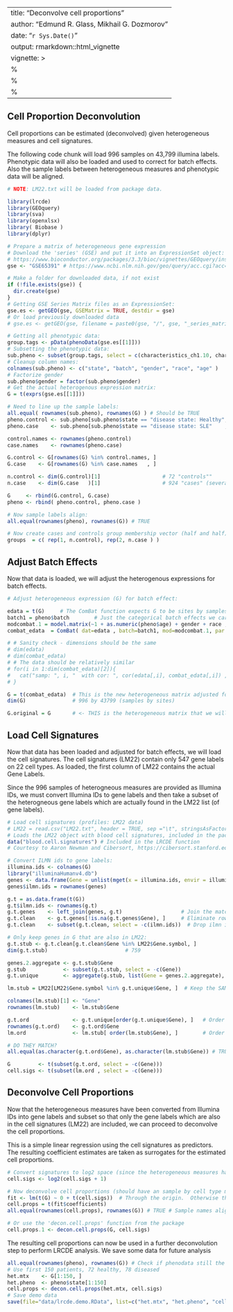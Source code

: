 
---
title: "Deconvolve cell proportions"
author: "Edmund R. Glass, Mikhail G. Dozmorov"
date: "`r Sys.Date()`"
output: rmarkdown::html_vignette
vignette: >
  %\VignetteIndexEntry{Deconvolve cell proportions}
  %\VignetteEngine{knitr::rmarkdown}
  %\VignetteEncoding{UTF-8}
---

## Cell Proportion Deconvolution

Cell proportions can be estimated (deconvolved) given heterogeneous measures and cell signatures.

The following code chunk will load 996 samples on 43,799 illumina labels.  Phenotypic data will also be loaded and used to correct for batch effects.
Also the sample labels between heterogeneous measures and phenotypic data will be aligned.

```r
# NOTE: LM22.txt will be loaded from package data.

library(lrcde)
library(GEOquery)
library(sva)
library(openxlsx)
library( Biobase )
library(dplyr)

# Prepare a matrix of heterogeneous gene expression
# Download the 'series' (GSE) and put it into an ExpressionSet object:
# https://www.bioconductor.org/packages/3.3/bioc/vignettes/GEOquery/inst/doc/GEOquery.html#datasets
gse <- "GSE65391" # https://www.ncbi.nlm.nih.gov/geo/query/acc.cgi?acc=GSE65391

# Make a folder for downloaded data, if not exist
if (!file.exists(gse)) {
  dir.create(gse)
}
# Getting GSE Series Matrix files as an ExpressionSet:
gse.es <- getGEO(gse, GSEMatrix = TRUE, destdir = gse)
# Or load previously downloaded data
# gse.es <- getGEO(gse, filename = paste0(gse, "/", gse, "_series_matrix.txt.gz"), GSEMatrix = TRUE, destdir = gse)

# Getting all phenotypic data:
group.tags <- pData(phenoData(gse.es[[1]]))
# Subsetting the phenotypic data:
sub.pheno <- subset(group.tags, select = c(characteristics_ch1.10, characteristics_ch1, characteristics_ch1.11, characteristics_ch1.12, characteristics_ch1.13))
# Cleanup column names:
colnames(sub.pheno) <- c("state", "batch", "gender", "race", "age" )
# Factorize gender
sub.pheno$gender = factor(sub.pheno$gender)
# Get the actual heterogenous expression matrix:
G = t(exprs(gse.es[[1]]))

# Need to line up the sample labels:
all.equal( rownames(sub.pheno), rownames(G) ) # Should be TRUE
pheno.control <- sub.pheno[sub.pheno$state == "disease state: Healthy", ]
pheno.case    <- sub.pheno[sub.pheno$state == "disease state: SLE"    , ]

control.names <- rownames(pheno.control)
case.names    <- rownames(pheno.case)

G.control <- G[rownames(G) %in% control.names, ]
G.case    <- G[rownames(G) %in% case.names   , ]

n.control <- dim(G.control)[1]                    # 72 "controls""
n.case    <- dim(G.case   )[1]                    # 924 "cases" (several longitudinal measures)

G     <- rbind(G.control, G.case)
pheno <- rbind( pheno.control, pheno.case )

# Now sample labels align:
all.equal(rownames(pheno), rownames(G)) # TRUE

# Now create cases and controls group membership vector (half and half):
groups  = c( rep(1, n.control), rep(2, n.case ) )
```

## Adjust Batch Effects

Now that data is loaded, we will adjust the heterogenous expressions for batch effects.

```r
# Adjust heterogeneous expression (G) for batch effect:

edata = t(G)     # The ComBat function expects G to be sites by samples (samples as columns)
batch1 = pheno$batch        # Just the categorical batch effects we care about.
modcombat.1 = model.matrix(~1 + as.numeric(pheno$age) + gender + race , data=pheno)    # Create "design matrix", only fitting intercept term.
combat_edata  = ComBat( dat=edata , batch=batch1, mod=modcombat.1, par.prior=TRUE, prior.plots=FALSE )  # Handles 'batch' and 'age'.

# # Sanity check - dimensions should be the same
# dim(edata)
# dim(combat_edata)
# # The data should be relatively similar
# for(i in 1:dim(combat_edata)[2]){
#   cat("samp: ", i, "  with cor: ", cor(edata[,i], combat_edata[,i]) , "\n") # 996 lines with correlations: comparing "sample A" to "sample A".
# }

G = t(combat_edata)  # This is the new heterogeneous matrix adjusted for: 'batch', 'gender', 'race', and 'age'.
dim(G)               # 996 by 43799 (samples by sites)

G.original = G       # <- THIS is the heterogeneous matrix that we will "deconvolve" AFTER we have estimated cell proportions from the reduced set of sites in the cell signatures.
```

## Load Cell Signatures

Now that data has been loaded and adjusted for batch effects, we will load the cell signatures.
The cell signatures (LM22) contain only 547 gene labels on 22 cell types.
As loaded, the first column of LM22 contains the actual Gene Labels.

Since the 996 samples of heterogneous measures are provided as Illumina IDs, we must convert Illumina IDs to gene labels and then take a subset of the heterogneous gene labels which are actually found in the LM22 list (of gene labels).

```r
# Load cell signatures (profiles: LM22 data)
# LM22 = read.csv("LM22.txt", header = TRUE, sep ="\t", stringsAsFactors = FALSE )
# Loads the LM22 object with blood cell signatures, included in the package:
data("blood.cell.signatures") # Included in the LRCDE function
# Courtesy to Aaron Newman and Cibersort, https://cibersort.stanford.edu/

# Convert ILMN ids to gene labels:
illumina.ids <- colnames(G)
library("illuminaHumanv4.db")
genes <- data.frame(Gene = unlist(mget(x = illumina.ids, envir = illuminaHumanv4SYMBOL)))
genes$ilmn.ids = rownames(genes)

g.t = as.data.frame(t(G))
g.t$ilmn.ids <- rownames(g.t)
g.t.genes    <- left_join(genes, g.t)                   # Join the matching gene labels with the ILMN ids in the G matrix BY ILMN ids.
g.t.clean    <- g.t.genes[!is.na(g.t.genes$Gene), ]     # Eliminate rows with <NA>s as Gene labels
g.t.clean    <- subset(g.t.clean, select = -c(ilmn.ids))  # Drop ilmn ids column

# Only keep genes in G that are also in LM22:
g.t.stub <- g.t.clean[g.t.clean$Gene %in% LM22$Gene.symbol, ]
dim(g.t.stub)                         # 759

genes.2.aggregate <- g.t.stub$Gene
g.stub            <- subset(g.t.stub, select = -c(Gene))
g.t.unique        <- aggregate(g.stub, list(Gene = genes.2.aggregate), median) # Runs for half a minute

lm.stub = LM22[LM22$Gene.symbol %in% g.t.unique$Gene, ]  # Keep the SAME unique Gene labels that are in G matrix.

colnames(lm.stub)[1] <- "Gene"
rownames(lm.stub)    <- lm.stub$Gene

g.t.ord              <- g.t.unique[order(g.t.unique$Gene), ]   # Order rows by gene labels
rownames(g.t.ord)    <- g.t.ord$Gene
lm.ord               <- lm.stub[ order(lm.stub$Gene), ]        # Order rows by gene labels

# DO THEY MATCH?
all.equal(as.character(g.t.ord$Gene), as.character(lm.stub$Gene)) # TRUE

G         <- t(subset(g.t.ord, select = -c(Gene)))
cell.sigs <- t(subset(lm.ord , select = -c(Gene)))
```

## Deconvolve Cell Proportions

Now that the heterogeneous measures have been converted from Illumina IDs into gene labels and subset so that only the gene labels which are also in the cell signatures (LM22) are included, we can proceed to deconvolve the cell proportions.

This is a simple linear regression using the cell signatures as predictors.  The resulting coefficient estimates are taken as surrogates for the estimated cell proportions.

```r
# Convert signatures to log2 space (since the heterogeneous measures have obviously been log transformed:
cell.sigs <- log2(cell.sigs + 1)

# Now deconvolve cell proportions (should have an sample by cell type matrix):
fit <- lm(t(G) ~ 0 + t(cell.sigs))  # Through the origin.  Otherwise there is an intercept term with what biological meaning?
cell.props = t(fit$coefficients)
all.equal(rownames(cell.props), rownames(G)) # TRUE # Sample names align.

# Or use the 'decon.cell.props' function from the package
cell.props.1 <- decon.cell.props(G, cell.sigs)
```

The resulting cell proportions can now be used in a further deconvolution step to perform LRCDE analysis. We save some data for future analysis

```r
all.equal(rownames(pheno), rownames(G)) # Check if phenodata still the same orded
# Use first 150 patients, 72 healthy, 78 diseased
het.mtx    <- G[1:150, ]
het.pheno  <- pheno$state[1:150]
cell.props <- decon.cell.props(het.mtx, cell.sigs)
# Save demo data
save(file="data/lrcde.demo.RData", list=c("het.mtx", "het.pheno", "cell.props", "cell.sigs"))
```

